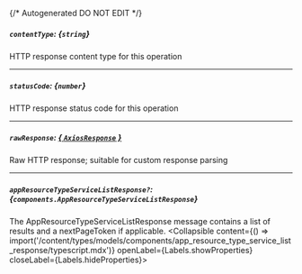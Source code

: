 {/* Autogenerated DO NOT EDIT  */}

##### `contentType`: *{`string`}*
HTTP response content type for this operation

---
##### `statusCode`: *{`number`}*
HTTP response status code for this operation

---
##### `rawResponse`: [*{ `AxiosResponse` }*](https://axios-http.com/docs/res_schema)
Raw HTTP response; suitable for custom response parsing

---
##### `appResourceTypeServiceListResponse?`: *{`components.AppResourceTypeServiceListResponse`}*
The AppResourceTypeServiceListResponse message contains a list of results and a nextPageToken if applicable.
<Collapsible content={() => import('/content/types/models/components/app_resource_type_service_list_response/typescript.mdx')} openLabel={Labels.showProperties} closeLabel={Labels.hideProperties}>
</Collapsible>


